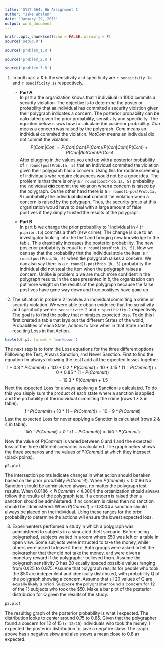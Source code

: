 ```yaml
---
title: 'SYST 664: HW Assignment 1'
author: "Jake Whalen"
date: "January 29, 2018"
output: word_document
---
```


```r
knitr::opts_chunk$set(echo = FALSE, warning = F)
source('setup.R')
```

```r
source('problem_1.R')
```

```r
source('problem_2.R')
```

```r
source('problem_3.R')
```




1. In both part a & b the sensitivity and specificity are `r sensitivity.1a` and `r specificity.1a` respectively. 
    + __Part A__  
    In part a the organization knows that 1 individual in 1000 commits a security violation. 
    The objective is to determine the posterior probability that an individual has commited a security violation given their polygraph indicates a concern.
    The posterior probability can be calculated given the prior probability, sensitivity and specificity. 
    The equation below shows how to calculate the posterior probability. 
    $Con$ means a concern was raised by the polygraph.
    $Com$ means an individual commited the violation. 
    $NotCom$ means an individual did not commit the violation. 
    $$P(Com|Con) = P(Con|Com)P(Com)/P(Con|Com)P(Com) + P(Con|NotCom)P(Com)$$
    After plugging in the values you end up with a posterior probability of `r round(postProb.1a, 5)` that an individual commited the violation given their polygraph had a concern. 
    Using this for routine screening of individuals who require clearances would not be a good idea. 
    The problem is that there is only a `r round(postProb.1a, 5)` probability the individual __did__ commit the violation when a concern is raised by the polygraph. 
    On the other hand there is a `r round(1-postProb.1a, 5)` probability the individual __did not__ commit the violation when a concern is raised by the polygraph.
    Thus, the security group at this organization would have to deal with a large amount of false positives if they simply trusted the results of the polygraph.
    
    + __Part B__  
    In part b we change the prior probability to 1 individual in 4 (`r p.prior.1b`) commits a theft (new crime).
    The change is due to an investigator looking into the theft and bringing new knowledge to the table.
    This drastically increases the posterior probability. 
    The new posterior probability is equal to `r round(postProb.1b, 5)`.
    Now we can say that the probability that the individual stole the item is `r round(postProb.1b, 5)` when the polygraph raises a concern.
    We can also say there is a `r round(1-postProb.1b, 5)` probability the individual did not steal the item when the polygraph raises a concern.
    Unlike in problem _a_ we are much more confident in the polygraph results. 
    In the case presented in _b_, the organization can put more weight on the results of the polygraph because the false positives have gone way down and true positives have gone up.

2. The situation in problem 2 involves an individual commiting a crime or security violation.
We were able to obtain evidence that the sensitivity and specificity were `r sensitivity.2` and `r specificity.2` respectively.
The goal is to find the policy that minimizes expected loss.
To do this I first created a table that lays out the different States of the world, Probabilities of each State, Actions to take when in that State and the resulting Loss in that Action. 

```r
kable(df.p2, format = "markdown")
```

The next step is to form the Loss equations for the three different options Following the Test, Always Sanction, and Never Sanction.
First to find the equation for always following the test I add all the expected losses together.
$$1*0.8*P(Commit)+100*0.2*P(Commit)+10*0.15*(1-P(Commit))+0*0.85*(1-P(Commit))$$
$$= 19.3*P(Commit)+1.5$$
Next the expected Loss for always applying a Sanction is calculated.
To do this you simply sum the product of each state where a sanction is applied and the probability of the individual commiting the crime (rows 1 & 3 in table).
$$1*P(Commit) + 10*(1-P(Commit)) = 10 - 9*P(Commit)$$
Last the expected Loss for never applying a Sanction is calculated (rows 2 & 4 in table).
$$100*P(Commit) + 0*(1-P(Commit)) = 100*P(Commit)$$

Now the value of $P(Commit)$ is varied between 0 and 1 and the expected loss of the three different scenarios is calculated.
The graph below shows the three scenarios and the values of $P(Commit)$ at which they intersect (black points).

```r
p2.plot
```

The intersection points indicate changes in what action should be taken based on the prior probability $P(Commit)$.
When $P(Commit) < 0.0186$ No Sanction should be administered always, no matter the polygraph test results.
When $0.0186 < P(Commit) < 0.3004$ the organization should always follow the results of the polygraph test. 
If a concern is raised then a sanction should be administered.
If no concern is raised then no sanction should be administered.
When $P(Commit) > 0.3004$ a sanction should always be placed on the individual.
Using these ranges for the prior probability to determine the actions will ensure the lowest expected loss.

3. Experimenters performed a study in which a polygraph was administered to subjects in a simulated theft scenario. 
Before being polygraphed, subjects waited in a room where $50 was left on a table in open view. 
Some subjects were instructed to take the money, while others were asked to leave it there. 
Both groups were asked to tell the polygrapher that they did not take the money, and were given a monetary reward if the polygrapher believed them.
Assume the polygraph sensitivity Q has 20 equally spaced possible values ranging from 0.025 to 0.975.
Assume that polygraph results for people who took the $50 are independent and identically distributed, with probability Q of the polygraph showing a concern. 
Assume that all 20 values of Q are equally likely a priori.
Suppose the polygrapher found a concern for 12 of the 15 subjects who took the $50.
Make a bar plot of the posterior distribution for Q given the results of the study.

```r
p3.plot
```

The resulting graph of the posterior probability is what I expected.
The distribution looks to center around 0.75 to 0.85.
Given that the polygrapher found a concern for 12 of 15 (`r 12/15`) individuals who took the money, I expected the posterior distribution to have a negative skew. 
The graph above has a negative skew and also shows a mean close to 0.8 as expected.